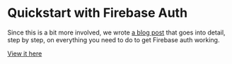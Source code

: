 # Quickstart with Firebase Auth

Since this is a bit more involved, we wrote [a blog post](https://blog.plasmo.com/p/firebase-chrome-extension) that goes into detail, step by step, on everything you need to do to get Firebase auth working.

[View it here](https://blog.plasmo.com/p/firebase-chrome-extension)
